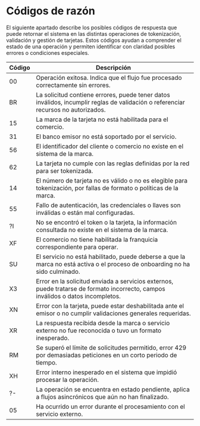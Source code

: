 # Códigos de razón

El siguiente apartado describe los posibles códigos de respuesta que puede retornar el sistema en las distintas operaciones de tokenización, validación y gestión de tarjetas. Estos códigos ayudan a comprender el estado de una operación y permiten identificar con claridad posibles errores o condiciones especiales.

| Código | Descripción                                                                                                                               |
|--------|-------------------------------------------------------------------------------------------------------------------------------------------|
| 00     | Operación exitosa. Indica que el flujo fue procesado correctamente sin errores.                                                           |
| BR     | La solicitud contiene errores, puede tener datos inválidos, incumplir reglas de validación o referenciar recursos no autorizados.         |
| 15     | La marca de la tarjeta no está habilitada para el comercio.                                                                               |
| 31     | El banco emisor no está soportado por el servicio.                                                                                        |
| 56     | El identificador del cliente o comercio no existe en el sistema de la marca.                                                              |
| 62     | La tarjeta no cumple con las reglas definidas por la red para ser tokenizada.                                                             |
| 14     | El número de tarjeta no es válido o no es elegible para tokenización, por fallas de formato o políticas de la marca.                      |
| 55     | Fallo de autenticación, las credenciales o llaves son inválidas o están mal configuradas.                                                 |
| ?I     | No se encontró el token o la tarjeta, la información consultada no existe en el sistema de la marca.                                      |
| XF     | El comercio no tiene habilitada la franquicia correspondiente para operar.                                                                |
| SU     | El servicio no está habilitado, puede deberse a que la marca no está activa o el proceso de onboarding no ha sido culminado.              |
| X3     | Error en la solicitud enviada a servicios externos, puede tratarse de formato incorrecto, campos inválidos o datos incompletos.           |
| XN     | Error con la tarjeta, puede estar deshabilitada ante el emisor o no cumplir validaciones generales requeridas.                            |
| XR     | La respuesta recibida desde la marca o servicio externo no fue reconocida o tuvo un formato inesperado.                                   |
| RM     | Se superó el límite de solicitudes permitido, error 429 por demasiadas peticiones en un corto periodo de tiempo.                          |
| XH     | Error interno inesperado en el sistema que impidió procesar la operación.                                                                 |
| ?-     | La operación se encuentra en estado pendiente, aplica a flujos asincrónicos que aún no han finalizado.                                    |
| 05     | Ha ocurrido un error durante el procesamiento con el servicio externo.                                                                    |

